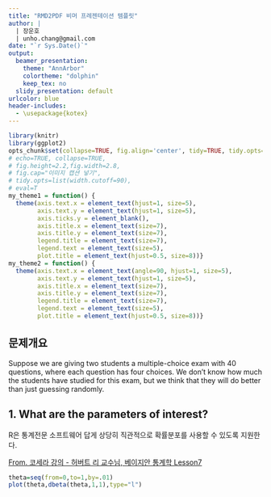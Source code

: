 ```yaml
---
title: "RMD2PDF 비머 프레젠테이션 템플릿"
author: |
  | 장운호
  | unho.chang@gmail.com
date: "`r Sys.Date()`"
output:
  beamer_presentation:
    theme: "AnnArbor"
    colortheme: "dolphin"
    keep_tex: no
  slidy_presentation: default
urlcolor: blue
header-includes:
  - \usepackage{kotex}
---
```


```r
library(knitr)
library(ggplot2)
opts_chunk$set(collapse=TRUE, fig.align='center', tidy=TRUE, tidy.opts=list(blank=TRUE, width.cutoff=100, strip.white=TRUE), warning=FALSE,message=FALSE,cache=TRUE)
# echo=TRUE, collapse=TRUE,
# fig.height=2.2,fig.width=2.8, 
# fig.cap="이미지 캡션 넣기", 
# tidy.opts=list(width.cutoff=90),
# eval=T
my_theme1 = function() {
  theme(axis.text.x = element_text(hjust=1, size=5),
        axis.text.y = element_text(hjust=1, size=5),
        axis.ticks.y = element_blank(),
        axis.title.x = element_text(size=7),
        axis.title.y = element_text(size=7),
        legend.title = element_text(size=7),
        legend.text = element_text(size=5),
        plot.title = element_text(hjust=0.5, size=8))}
my_theme2 = function() {
  theme(axis.text.x = element_text(angle=90, hjust=1, size=5),
        axis.text.y = element_text(hjust=1, size=5),
        axis.title.x = element_text(size=7),
        axis.title.y = element_text(size=7),
        legend.title = element_text(size=7),
        legend.text = element_text(size=5),
        plot.title = element_text(hjust=0.5, size=8))}
```

## 문제개요
Suppose we are giving two students a multiple-choice exam with 40 questions,
where each question has four choices. We don't know how much the students
have studied for this exam, but we think that they will do better than just
guessing randomly.

## 1. What are the parameters of interest?
R은 통계전문 소프트웨어 답게 상당히 직관적으로 확률분포를 사용할 수 있도록 지원한다.

\scriptsize
[From. 코세라 강의 - 허버트 리 교수님, 베이지안 통계학 Lesson7](https://www.coursera.org/learn/bayesian-statistics/lecture/ZSJE5/data-analysis-example-in-r)

\Tiny
```r
theta=seq(from=0,to=1,by=.01)
plot(theta,dbeta(theta,1,1),type="l")
```
